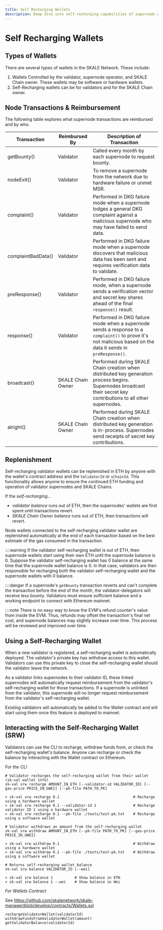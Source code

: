 ```yaml
---
title: Self Recharging Wallets
description: Deep dive into self-recharging capabilities of supernode wallets
---
```



# Self Recharging Wallets

## Types of Wallets

There are several types of wallets in the SKALE Network.  These include:

1. Wallets Controlled by the validator, supernode operator, and SKALE Chain owner.
These wallets may be software or hardware wallets.
2. Self-Recharging wallets can be for validators and for the SKALE Chain owner.

## Node Transactions & Reimbursement

The following table explores what supernode transactions are reimbursed and by who.

| Transaction      | Reimbursed By       | Description of Transaction                                                                                                                            |
|------------------|---------------------|------------------------------------------------------------------------------------------------------------------------------------------------------ |
| getBounty()    | Validator            | Called every month by each supernode to request bounty.                                                                                                   |
| nodeExit()     | Validator            | To remove a supernode from the network due to hardware failure or unmet MSR.                                                                              |
| complaint()    | Validator            | Performed in DKG failure mode when a supernode lodges a general DKG complaint against a malicious supernode who may have failed to send data.                  |
| complaintBadData() | Validator       | Performed in DKG failure mode when a supernode discovers that malicious data has been sent and requires verification data to validate.                     |
| preResponse()  | Validator            | Performed in DKG failure mode, when a supernode sends a verification vector and secret key shares ahead of the final `response()` result.                 |
| response()     | Validator            | Performed in DKG failure mode when a supernode sends a response to a `complaint()` to prove it's not malicious based on the data it sends in `preResponse()`. |
| broadcast()    | SKALE Chain Owner    | Performed during SKALE Chain creation when distributed key generation process begins. Supernodes broadcast their secret key contributions to all other supernodes. |
| alright()      | SKALE Chain Owner    | Performed during SKALE Chain creation when distributed key generation is in-process. Supernodes send receipts of secret key contributions.                |

## Replenishment

Self-recharging validator wallets can be replenished in ETH by anyone with the wallet's contract address and the `ValidatorId` or `sChainId`. This functionality allows anyone to ensure the continued ETH funding and operation of validator supernodes and SKALE Chains.

If the _self-recharging_...

- _validator balance_ runs out of ETH, then the supernodes' wallets are first spent until transactions revert.
- _SKALE Chain Owner balance_ runs out of ETH, then transactions will revert.

Node wallets connected to the self-recharging validator wallet are replenished automatically at the end of each transaction based on the best estimate of the gas consumed in the transaction.

::::warning
If the validator self-recharging wallet is out of ETH, then supernode wallets start using their own ETH until the supernode balance is 0. Suppose the validator self-recharging wallet has 0 balance at the same time that the supernode wallet balance is 0. In that case, validators are then responsible for recharging both the validator self-recharging wallet and the supernode wallets with 0 balance.


::::danger
If a supernode's `getBounty` transaction reverts and can't complete the transaction before the end of the month, the validator-delegators will receive less bounty. Validators must ensure sufficient balance and a working endpoint to connect with Ethereum mainnet.


::::note
There is no easy way to know the EVM's refund counter's value from inside the EVM. Thus, refunds may offset the transaction's final net cost, and supernode balances may slightly increase over time. This process will be reviewed and improved over time.


## Using a Self-Recharging Wallet

When a new validator is registered, a self-recharging wallet is automatically deployed. The validator's private key has withdraw access to this wallet. Validators can use this private key to close the self-recharging wallet should the validator leave the network.

As a validator links supernodes to their validator ID, these linked supernodes will automatically request reimbursement from the validator's self-recharging wallet for those transactions. If a supernode is unlinked from the validator, this supernode will no longer request reimbursement from the validator's self-recharging wallet.

Existing validators will automatically be added to the Wallet contract and will start using them once this feature is deployed to mainnet.

## Interacting with the Self-Recharging Wallet (SRW)

Validators can use the CLI to recharge, withdraw funds from, or check the self-recharging wallet's balance. Anyone can recharge or check the balance by interacting with the Wallet contract on Ethereum.

_For the CLI_

```shell
# Validator recharges the self-recharging wallet from their wallet (sk-val wallet info)
sk-val srw recharge AMOUNT_IN_ETH [--validator-id VALIDATOR_ID] [--gas-price PRICE_IN_GWEI] [--pk-file PATH_TO_PK]

> sk-val srw recharge 0.1                                  # Recharge using a hardware wallet
> sk-val srw recharge 0.1 --validator-id 1                 # Recharge validator ID 1 using a hardware wallet
> sk-val srw recharge 0.1 --pk-file ./tests/test-pk.txt    # Recharge using a software wallet

# Validator withdraws an amount from the self-recharging wallet
sk-val srw withdraw AMOUNT_IN_ETH [--pk-file PATH_TO_PK] [--gas-price PRICE_IN_GWEI]

> sk-val srw withdraw 0.1                                  # Withdraw using a hardware wallet
> sk-val srw withdraw 0.1 --pk-file ./tests/test-pk.txt    # Withdraw using a software wallet

# Returns self-recharging wallet balance
sk-val srw balance VALIDATOR_ID [--wei]

> sk-val srw balance 1          # Show balance in ETH
> sk-val srw balance 1 --wei    # Show balance in Wei
```

_For Wallets Contract_

See https://github.com/skalenetwork/skale-manager/blob/develop/contracts/Wallets.sol

```shell
rechargeValidatorWallet(validatorId)
withdrawFundsFromValidatorWallet(amount)
getValidatorBalance(validatorId)
```
